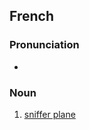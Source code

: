 ==French==

===Pronunciation===
* {{fr-IPA}}

===Noun===
{{fr-noun|m|avions renifleurs}}

# [[sniffer plane]]

{{C|fr|Aviation}}